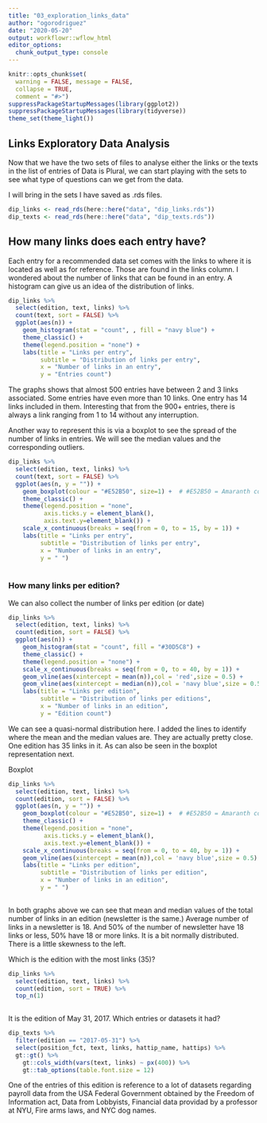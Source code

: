```yaml
---
title: "03_exploration_links_data"
author: "ogorodriguez"
date: "2020-05-20"
output: workflowr::wflow_html
editor_options:
  chunk_output_type: console
---
```



```r
knitr::opts_chunk$set(
  warning = FALSE, message = FALSE,
  collapse = TRUE,
  comment = "#>")
suppressPackageStartupMessages(library(ggplot2))
suppressPackageStartupMessages(library(tidyverse))
theme_set(theme_light())

```


## Links Exploratory Data Analysis

Now that we have the two sets of files to analyse either the links or the texts in the list of entries of Data is Plural, we can start playing with the sets to see what type of questions can we get from the data.

I will bring in the sets I have saved as .rds files.

```r
dip_links <- read_rds(here::here("data", "dip_links.rds"))
dip_texts <- read_rds(here::here("data", "dip_texts.rds"))

```

## How many links does each entry have?

Each entry for a recommended data set comes with the links to where it is located as well as for reference.  Those are found in the links column.  I wondered about the number of links that can be found in an entry.  A histogram can give us an idea of the distribution of links.  

```r
dip_links %>% 
  select(edition, text, links) %>% 
  count(text, sort = FALSE) %>% 
  ggplot(aes(n)) +
    geom_histogram(stat = "count", , fill = "navy blue") +
    theme_classic() +
    theme(legend.position = "none") +
    labs(title = "Links per entry",
         subtitle = "Distribution of links per entry",
         x = "Number of links in an entry",
         y = "Entries count")

```

The graphs shows that almost 500 entries have between 2 and 3 links associated.  Some entries have even more than 10 links.  One entry has 14 links included in them.  Interesting that from the 900+ entries, there is always a link ranging from 1 to 14 without any interruption.  

Another way to represent this is via a boxplot to see the spread of the number of links in entries.  We will see the median values and the corresponding outliers.

```r
dip_links %>% 
  select(edition, text, links) %>% 
  count(text, sort = FALSE) %>% 
  ggplot(aes(n, y = "")) +
    geom_boxplot(colour = "#E52B50", size=1) +  # #E52B50 = Amaranth color
    theme_classic() + 
    theme(legend.position = "none",
          axis.ticks.y = element_blank(),
          axis.text.y=element_blank()) +
    scale_x_continuous(breaks = seq(from = 0, to = 15, by = 1)) + 
    labs(title = "Links per entry",
         subtitle = "Distribution of links per entry",
         x = "Number of links in an entry",
         y = " ")
  
```


### How many links per edition?

We can also collect the number of links per edition (or date)


```r
dip_links %>% 
  select(edition, text, links) %>% 
  count(edition, sort = FALSE) %>% 
  ggplot(aes(n)) +
    geom_histogram(stat = "count", fill = "#30D5C8") +
    theme_classic() +
    theme(legend.position = "none") +
    scale_x_continuous(breaks = seq(from = 0, to = 40, by = 1)) +
    geom_vline(aes(xintercept = mean(n)),col = 'red',size = 0.5) +
    geom_vline(aes(xintercept = median(n)),col = 'navy blue',size = 0.5) +
    labs(title = "Links per edition",
         subtitle = "Distribution of links per editions",
         x = "Number of links in an edition",
         y = "Edition count")

```

We can see a quasi-normal distribution here.  I added the lines to identify where the mean and the median values are.  They are actually pretty close.  One edition has 35 links in it. As can also be seen in the boxplot representation next.


Boxplot

```r
dip_links %>% 
  select(edition, text, links) %>% 
  count(edition, sort = FALSE) %>% 
  ggplot(aes(n, y = "")) +
    geom_boxplot(colour = "#E52B50", size=1) +  # #E52B50 = Amaranth color
    theme_classic() + 
    theme(legend.position = "none",
          axis.ticks.y = element_blank(),
          axis.text.y=element_blank()) +
    scale_x_continuous(breaks = seq(from = 0, to = 40, by = 1)) + 
    geom_vline(aes(xintercept = mean(n)),col = 'navy blue',size = 0.5) +
    labs(title = "Links per edition",
         subtitle = "Distribution of links per edition",
         x = "Number of links in an edition",
         y = " ")
  
```

In both graphs above we can see that mean and median values of the total number of links in an edition (newsletter is the same.)  Average number of links in a newsletter is 18.  And 50% of the number of newsletter have 18 links or less, 50% have 18 or more links.  It is a bit normally distributed.  There is a little skewness to the left.  

Which is the edition with the most links (35)?

```r
dip_links %>% 
  select(edition, text, links) %>% 
  count(edition, sort = TRUE) %>% 
  top_n(1)
  
```

It is the edition of May 31, 2017.  Which entries or datasets it had?

```r
dip_texts %>% 
  filter(edition == "2017-05-31") %>% 
  select(position_fct, text, links, hattip_name, hattips) %>% 
  gt::gt() %>% 
    gt::cols_width(vars(text, links) ~ px(400)) %>% 
    gt::tab_options(table.font.size = 12)

```

One of the entries of this edition is reference to a lot of datasets regarding payroll data from the USA Federal Government obtained by the Freedom of Information act, Data from Lobbyists, Financial data providad by a professor at NYU, Fire arms laws, and NYC dog names.


